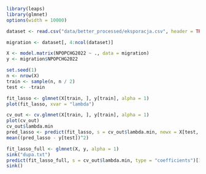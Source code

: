 ```r
library(leaps)
library(glmnet)
options(width = 10000)
```

```r
dataset <- read.csv("data/better_processed/eksporacja.csv", header = TRUE, sep = ";")
```

```r
migration <- dataset[, 4:ncol(dataset)]
```

```r
X <- model.matrix(NPOPCHG2022 ~ ., data = migration)
y <- migration$NPOPCHG2022
```

```r
set.seed(1)
n <- nrow(X)
train <- sample(n, n / 2)
test <- -train
```

```r
fit_lasso <- glmnet(X[train, ], y[train], alpha = 1)
plot(fit_lasso, xvar = "lambda")
```


```r
cv_out <- cv.glmnet(X[train, ], y[train], alpha = 1)
plot(cv_out)
cv_out$lambda.min
pred_lasso <- predict(fit_lasso, s = cv_out$lambda.min, newx = X[test, ])
mean((pred_lasso - y[test])^2)
```

```r
fit_lasso_full <- glmnet(X, y, alpha = 1)
sink("dupa.txt")
predict(fit_lasso_full, s = cv_out$lambda.min, type = "coefficients")[1:563, ]
sink()
```

